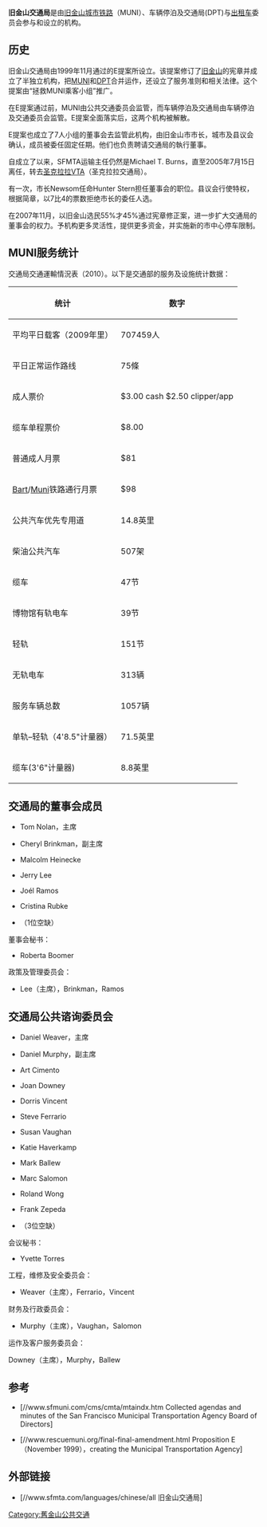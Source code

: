 {{Infobox Government agency
|agency_name     = San Francisco Municipal Transportation Agency (SFMTA)
|nativename      =
|nativename_a    =
|nativename_r    =
|logo            = <!-- 檔案不存在 Sfmta logo.png -->
|logo_width      =
|logo_caption    =
|seal            =
|seal_width      =
|seal_caption    = SFMTA logo
|formed          = 1999
|date1           =
|date1_name      =
|date2           =
|date2_name      =
|preceding1      = San Francisco Public Transportation Commission
|preceding2      = San Francisco Department of Parking and Traffic
|dissolved       =
|superseding     =
|jurisdiction    = City and County of San Francisco
|headquarters    = 1 South Van Ness Avenue, San Francisco, California
|employees       = 4,800<ref>http://www.sfmta.com/about-sfmta/careers/application-process</ref>
|budget          = Operating: $861M (2014)<br />Capital: $525M (2014)<ref>http://sfmta.com/sites/default/files/pdfs/SFMTA-2013{{dead link|date=2018年5月 |bot=InternetArchiveBot |fix-attempted=yes }} Annual Report-Financial.pdf</ref>
|chief1_name     = Edward D. Reiskin
|chief1_position = Director of Transportation
|chief2_name     = Cheryl Brinkman
|chief2_position = Chairman, SFMTA Board of Directors
|parent_agency   =
|child1_agency   = [[San_Francisco_Municipal_Railway|San Francisco Municipal Railway]]
|child2_agency   =
|website         = http://www.sfmta.com
|footnotes       =
}}

'''旧金山交通局'''是由[[旧金山城市铁路|旧金山城市铁路]]（MUNI）、车辆停泊及交通局(DPT)与[[出租车|出租车]]委员会参与和设立的机构。

==历史==

旧金山交通局由1999年11月通过的E提案所设立。该提案修订了[[旧金山|旧金山]]的宪章并成立了半独立机构，把[[旧金山城市铁路|MUNI]]和[[DPT|DPT]]合并运作，还设立了服务准则和相关法律。这个提案由“拯救MUNI乘客小组”推广。

在E提案通过前，MUNI由公共交通委员会监管，而车辆停泊及交通局由车辆停泊及交通委员会监管。E提案全面落实后，这两个机构被解散。

E提案也成立了7人小组的董事会去监管此机构，由旧金山市市长，城市及县议会确认，成员被委任固定任期。他们也负责聘请交通局的執行董事。

自成立了以来，SFMTA运输主任仍然是Michael T. Burns，直至2005年7月15日离任，转去[[聖塔克拉拉縣_(加利福尼亞州)|圣克拉拉]]VTA（圣克拉拉交通局）。

有一次，市长Newsom任命Hunter Stern担任董事会的职位。县议会行使特权，根据简章，以7比4的票数拒绝市长的委任人选。

在2007年11月，以旧金山选民55%才45%通过宪章修正案，进一步扩大交通局的董事会的权力。予机构更多灵活性，提供更多资金，并实施新的市中心停车限制。

==MUNI服务统计==
交通局交通運輸情況表（2010）。以下是交通部的服务及设施统计数据：

{|

|-

!统计

!数字

|-

|平均平日载客（2009年里）

| 707459人

|-

|平日正常运作路线

| 75條

|-

|成人票价

| $3.00 cash 
$2.50 clipper/app

|-

|缆车单程票价

| $8.00

|-

|普通成人月票

| $81

|-

| [[海湾区地铁|Bart]]/[[旧金山城市|Muni]]铁路通行月票

| $98

|-

|公共汽车优先专用道

| 14.8英里

|-

|柴油公共汽车

| 507架

|-

|缆车

| 47节

|-

|博物馆有轨电车

| 39节

|-

|轻轨

| 151节

|-

|无轨电车

| 313辆

|-

|服务车辆总数

| 1057辆

|-

| 单轨–轻轨（4'8.5"计量器）

| 71.5英里

|-

|缆车(3'6"计量器)

| 8.8英里

|}

==交通局的董事会成员==

*Tom Nolan，主席

*Cheryl Brinkman，副主席

*Malcolm Heinecke

*Jerry Lee

*Joél Ramos

*Cristina Rubke

*（1位空缺）

董事会秘书：

*Roberta Boomer

政策及管理委员会：

* Lee（主席），Brinkman，Ramos

==交通局公共谘询委员会==

*Daniel Weaver，主席

*Daniel Murphy，副主席

*Art Cimento

*Joan Downey

*Dorris Vincent

*Steve Ferrario

*Susan Vaughan

*Katie Haverkamp

*Mark Ballew

*Marc Salomon

*Roland Wong

*Frank Zepeda

*（3位空缺）

会议秘书：

*Yvette Torres

工程，维修及安全委员会：

*Weaver（主席），Ferrario，Vincent

财务及行政委员会：

*Murphy（主席），Vaughan，Salomon

运作及客户服务委员会：

Downey（主席），Murphy，Ballew

==参考==
*[//www.sfmuni.com/cms/cmta/mtaindx.htm Collected agendas and minutes of the San Francisco Municipal Transportation Agency Board of Directors]

*[//www.rescuemuni.org/final-final-amendment.html Proposition E（November 1999），creating the Municipal Transportation Agency]

==外部链接==
*[//www.sfmta.com/languages/chinese/all 旧金山交通局]

[[Category:舊金山公共交通|Category:舊金山公共交通]]